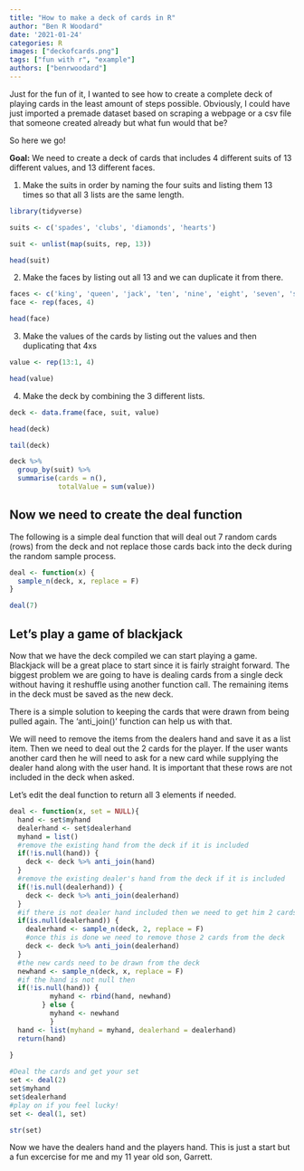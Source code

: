 ```yaml
---
title: "How to make a deck of cards in R"
author: "Ben R Woodard"
date: '2021-01-24'
categories: R
images: ["deckofcards.png"]
tags: ["fun with r", "example"]
authors: ["benrwoodard"]
---
```


Just for the fun of it, I wanted to see how to create a complete deck of playing cards in the least amount of steps possible.  Obviously, I could have just imported a premade dataset based on scraping a webpage or a csv file that someone created already but what fun would that be? 

So here we go! 

<!--more-->
**Goal:**
We need to create a deck of cards that includes 4 different suits of 13 different values, and 13 different faces.

1. Make the suits in order by naming the four suits and listing them 13 times so that all 3 lists are the same length.

```r
library(tidyverse)
```


```r
suits <- c('spades', 'clubs', 'diamonds', 'hearts')

suit <- unlist(map(suits, rep, 13))

head(suit)

```

2. Make the faces by listing out all 13 and we can duplicate it from there.

```r
faces <- c('king', 'queen', 'jack', 'ten', 'nine', 'eight', 'seven', 'six', 'five', 'four', 'three', 'two', 'ace')
face <- rep(faces, 4)

head(face)
```

3. Make the values of the cards by listing out the values and then duplicating that 4xs

```r
value <- rep(13:1, 4)

head(value)

```

4.  Make the deck by combining the 3 different lists.
```r
deck <- data.frame(face, suit, value)

head(deck)

tail(deck)

deck %>%
  group_by(suit) %>%
  summarise(cards = n(),
            totalValue = sum(value))


```
## Now we need to create the deal function

The following is a simple deal function that will deal out 7 random cards (rows) from the deck and not replace those cards back into the deck during the random sample process.
```r
deal <- function(x) {
  sample_n(deck, x, replace = F)
}

deal(7)


```

## Let's play a game of blackjack

Now that we have the deck compiled we can start playing a game.  Blackjack will be a great place to start since it is fairly straight forward.  The biggest problem we are going to have is dealing cards from a single deck without having it reshuffle using another function call.  The remaining items in the deck must be saved as the new deck.

There is a simple solution to keeping the cards that were drawn from being pulled again. The 'anti_join()' function can help us with that. 

We will need to remove the items from the dealers hand and save it as a list item. Then we need to deal out the 2 cards for the player. If the user wants another card then he will need to ask for a new card while supplying the dealer hand along with the user hand.  It is important that these rows are not included in the deck when asked.

Let's edit the deal function to return all 3 elements if needed.

```r
deal <- function(x, set = NULL){
  hand <- set$myhand
  dealerhand <- set$dealerhand
  myhand = list()
  #remove the existing hand from the deck if it is included
  if(!is.null(hand)) {
    deck <- deck %>% anti_join(hand)
  }
  #remove the existing dealer's hand from the deck if it is included
  if(!is.null(dealerhand)) {
    deck <- deck %>% anti_join(dealerhand)
  }
  #if there is not dealer hand included then we need to get him 2 cards
  if(is.null(dealerhand)) {
    dealerhand <- sample_n(deck, 2, replace = F)
    #once this is done we need to remove those 2 cards from the deck
    deck <- deck %>% anti_join(dealerhand)
  }
  #the new cards need to be drawn from the deck
  newhand <- sample_n(deck, x, replace = F)
  #if the hand is not null then 
  if(!is.null(hand)) {
          myhand <- rbind(hand, newhand) 
        } else {
          myhand <- newhand
          }
  hand <- list(myhand = myhand, dealerhand = dealerhand)
  return(hand)
  
}

#Deal the cards and get your set
set <- deal(2)
set$myhand
set$dealerhand
#play on if you feel lucky!
set <- deal(1, set)

str(set)

```

Now we have the dealers hand and the players hand. This is just a start but a fun excercise for me and my 11 year old son, Garrett. 


